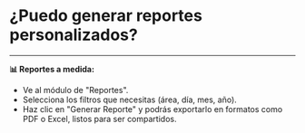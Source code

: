 # ¿Puedo generar reportes personalizados?

---
**📊 Reportes a medida:**

- Ve al módulo de "Reportes".
- Selecciona los filtros que necesitas (área, día, mes, año).
- Haz clic en "Generar Reporte" y podrás exportarlo en formatos como PDF o Excel, listos para ser compartidos.